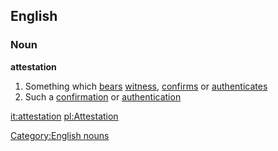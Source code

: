 ==English==
===Noun===
'''attestation'''
#Something which [[bear]]s [[witness]], [[confirm]]s or [[authenticate]]s
#Such a [[confirmation]] or [[authentication]]
[[Category:English nouns]]

[[it:attestation]]
[[pl:Attestation]]